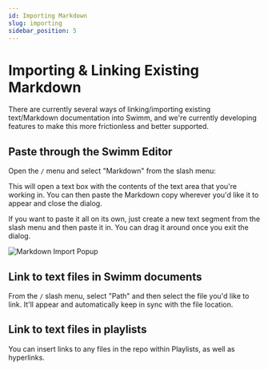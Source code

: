```yaml
---
id: Importing Markdown
slug: importing
sidebar_position: 5
---
```


# Importing & Linking Existing Markdown

There are currently several ways of linking/importing existing text/Markdown
documentation into Swimm, and we're currently developing features to make this
more frictionless and better supported. 

## Paste through the Swimm Editor

Open the `/` menu and select "Markdown" from the slash menu:

This will open a text box with the contents of the text area that you're working 
in. You can then paste the Markdown copy wherever you'd like it to appear and
close the dialog. 

If you want to paste it all on its own, just create a new text segment from the
slash menu and then paste it in. You can drag it around once you exit the dialog.

![Markdown Import Popup](../../static/img/import2.png)

## Link to text files in Swimm documents

From the `/` slash menu, select "Path" and then select the file you'd like to link.
It'll appear and automatically keep
in sync with the file location. 

## Link to text files in playlists

You can insert links to any files in the repo within Playlists, as well as hyperlinks.
